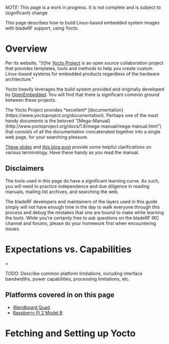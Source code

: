 ''NOTE:'' This page is a work in progress. It is not complete and is subject to (significant) change

This page describes how to build Linux-based embedded system images with bladeRF support, using Yocto.

= Overview =

Per its website,  "[t]he [https://www.yoctoproject.org Yocto Project] is an open source collaboration project that provides templates, tools and methods to help you create custom Linux-based systems for embedded products regardless of the hardware architecture."

Yocto heavily leverages the build system provided and originally developed by [http://www.openembedded.org OpenEmbedded]. You will find that there is significant common ground between these projects. 

The Yocto Project provides *excellent* [documentation](https://www.yoctoproject.org/documentation).  Perhaps one of the most handy documents is the beloved "[Mega-Manual](http://www.yoctoproject.org/docs/1.8/mega-manual/mega-manual.html") that consists of all the documentation concatenated together into a single web page, for your searching pleasure.

[http://elinux.org/images/d/de/Elc2011_kooi.pdf These slides] and [http://blogs.mentor.com/chrishallinan/blog/2012/04/13/yocto-versus-poky-versus-angstrom-etc/ this blog post] provide some helpful clarifications on various terminology. Have these handy as you read the manual.

== Disclaimers ==

The tools used in this page do have a significant learning curve. As such, you will need to practice independence and due diligence in reading manuals, mailing list archives, and searching the web.

The bladeRF developers and maintainers of the layers used in this guide simply will not have enough time in the day to walk everyone through this process and debug the mistakes that one are bound to make while learning the tools. While you're certainly free to ask questions on the bladeRF IRC channel and forums, please do your homework first when encountering issues.  

= Expectations vs. Capabilities ==

TODO: Describe common platform limitations, including interface bandwidths, power capabilities, processing limitations, etc.

== Platforms covered in on this page ==

* [http://www.wandboard.org/ Wandboard Quad]
* [https://www.raspberrypi.org/products/raspberry-pi-2-model-b/ Raspberry Pi 2 Model B]


= Fetching and Setting up Yocto =

